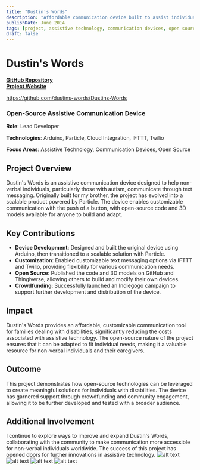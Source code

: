 ```yaml
---
title: "Dustin's Words"
description: "Affordable communication device built to assist individuals with disabilities, featuring cloud integration and open-source customization."
publishDate: June 2014
tags: [project, assistive technology, communication devices, open source]
draft: false
---
```


# Dustin's Words
**[GitHub Repository](https://github.com/dustins-words/Dustins-Words)**  
**[Project Website](https://dustins-words.github.io/Dustins-Words/index.html)**

https://github.com/dustins-words/Dustins-Words

### Open-Source Assistive Communication Device  
**Role**: Lead Developer  

**Technologies**: Arduino, Particle, Cloud Integration, IFTTT, Twilio  

**Focus Areas**: Assistive Technology, Communication Devices, Open Source  

## Project Overview  
Dustin's Words is an assistive communication device designed to help non-verbal individuals, particularly those with autism, communicate through text messaging. Originally built for my brother, the project has evolved into a scalable product powered by Particle. The device enables customizable communication with the push of a button, with open-source code and 3D models available for anyone to build and adapt.

## Key Contributions  
- **Device Development**: Designed and built the original device using Arduino, then transitioned to a scalable solution with Particle.
- **Customization**: Enabled customizable text messaging options via IFTTT and Twilio, providing flexibility for various communication needs.
- **Open Source**: Published the code and 3D models on GitHub and Thingiverse, allowing others to build and modify their own devices.
- **Crowdfunding**: Successfully launched an Indiegogo campaign to support further development and distribution of the device.

## Impact  
Dustin's Words provides an affordable, customizable communication tool for families dealing with disabilities, significantly reducing the costs associated with assistive technology. The open-source nature of the project ensures that it can be adapted to fit individual needs, making it a valuable resource for non-verbal individuals and their caregivers.

## Outcome  
This project demonstrates how open-source technologies can be leveraged to create meaningful solutions for individuals with disabilities. The device has garnered support through crowdfunding and community engagement, allowing it to be further developed and tested with a broader audience.

## Additional Involvement  
I continue to explore ways to improve and expand Dustin's Words, collaborating with the community to make communication more accessible for non-verbal individuals worldwide. The success of this project has opened doors for further innovations in assistive technology.
![alt text](../../../public/projects/dustin/10B2B092-EEE6-4284-AB33-BB28A5837C28_1_105_c.jpeg)
![alt text](../../../public/projects/dustin/78009978-1E32-4E6F-9614-0B85612867A1_1_105_c.jpeg)
![alt text](../../../public/projects/dustin/AD4C4DFC-F200-4B60-8C63-FAC7BCD1D866_1_105_c.jpeg)
![alt text](../../../public/projects/dustin/38CCF0F0-E770-491E-BF40-33356FE31592_1_105_c.jpeg)